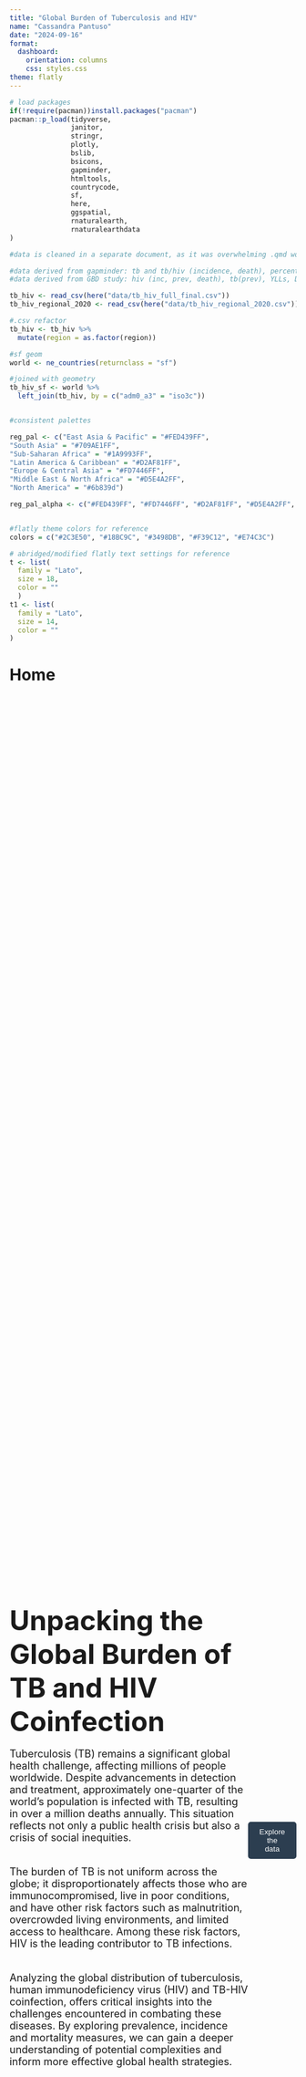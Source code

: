 ```yaml
---
title: "Global Burden of Tuberculosis and HIV"
name: "Cassandra Pantuso"
date: "2024-09-16"
format:
  dashboard:
    orientation: columns
    css: styles.css
theme: flatly
---
```



```r
# load packages
if(!require(pacman))install.packages("pacman")
pacman::p_load(tidyverse,
               janitor,
               stringr,
               plotly,
               bslib,
               bsicons,
               gapminder,
               htmltools,
               countrycode,
               sf,
               here,
               ggspatial,
               rnaturalearth,
               rnaturalearthdata
)

```

```r
#data is cleaned in a separate document, as it was overwhelming .qmd workspace. will try to include in onsite upload, will supply on request.

#data derived from gapminder: tb and tb/hiv (incidence, death), percent tb detected, population
#data derived from GBD study: hiv (inc, prev, death), tb(prev), YLLs, DALYs

tb_hiv <- read_csv(here("data/tb_hiv_full_final.csv"))
tb_hiv_regional_2020 <- read_csv(here("data/tb_hiv_regional_2020.csv"))
```

```r

#.csv refactor
tb_hiv <- tb_hiv %>% 
  mutate(region = as.factor(region))

#sf geom
world <- ne_countries(returnclass = "sf")

#joined with geometry
tb_hiv_sf <- world %>%
  left_join(tb_hiv, by = c("adm0_a3" = "iso3c"))


#consistent palettes

reg_pal <- c("East Asia & Pacific" = "#FED439FF",
"South Asia" = "#709AE1FF",
"Sub-Saharan Africa" = "#1A9993FF",
"Latin America & Caribbean" = "#D2AF81FF",
"Europe & Central Asia" = "#FD7446FF",
"Middle East & North Africa" = "#D5E4A2FF",
"North America" = "#6b839d") 

reg_pal_alpha <- c("#FED439FF", "#FD7446FF", "#D2AF81FF", "#D5E4A2FF", "#6B839D", "#709AE1FF", "#1A9993FF") #here's a workaround for the tree map, as mapping is done alphabetically


#flatly theme colors for reference
colors = c("#2C3E50", "#18BC9C", "#3498DB", "#F39C12", "#E74C3C")

# abridged/modified flatly text settings for reference
t <- list(
  family = "Lato",
  size = 18,
  color = ""
  )
t1 <- list(
  family = "Lato",
  size = 14,
  color = ""
)

```

# Home

::: {style="display: flex; justify-content: center; align-items: center; height: 100vh;"}
<div class="custom-background" style="text-align: left;"> 
  <b><font size="7">Unpacking the Global Burden of TB and HIV Coinfection</font></b> <br><br>
  <font size="4">
  Tuberculosis (TB) remains a significant global health challenge, affecting millions of people worldwide. Despite advancements in detection and treatment, approximately one-quarter of the world's population is infected with TB, resulting in over a million deaths annually. This situation reflects not only a public health crisis but also a crisis of social inequities.<br><br>

  The burden of TB is not uniform across the globe; it disproportionately affects those who are immunocompromised, live in poor conditions, and have other risk factors such as malnutrition, overcrowded living environments, and limited access to healthcare. Among these risk factors, HIV is the leading contributor to TB infections.<br><br>

  Analyzing the global distribution of tuberculosis, human immunodeficiency virus (HIV) and TB-HIV coinfection, offers critical insights into the challenges encountered in combating these diseases. By exploring prevalence, incidence and mortality measures, we can gain a deeper understanding of potential complexities and inform more effective global health strategies.
  </font>
</div>
<br>
<a href="#TB" style="text-decoration: none;">
  <button style="padding: 10px 20px; background-color: #2C3E50; color: white; border: none; border-radius: 5px;">Explore the data</button>
</a>
<br>
:::


# Tuberculosis at a Glance {#TB}

### Column {width="20%"}

```r
# value box

#prevalence 
TB_global_value <- tb_hiv_regional_2020 %>% 
  filter(metric == "Number" & cause == "Tuberculosis" & measure == "Prevalence") %>% 
  arrange(-year) %>% 
  head(1) %>% 
  pull(val) %>% 
  round()

TB_global_value_fake <- "1.7 Billion" #using WHO est. for 2020, since my prevalence est. were not adding up

value_box(
  title = "Population with TB (2020)",
  value = TB_global_value_fake,
  showcase = bsicons::bs_icon("exclamation-triangle-fill"),
  theme = value_box_theme(bg = "#395269")
)

```

```r
# Value box

#Daly 
TB_daly <- tb_hiv_regional_2020 %>% 
  filter(cause == "Tuberculosis",
         location == "Global",
         measure == "dalys",
         metric == "Number") %>% 
  mutate(val = val/7820) %>%  #I think this will give dalys/100k (2020 pop est. 7.82 bil)
  pull(val) %>% 
  round()

value_box(
  title = "DALYs per 100k (2020)",
  value = TB_daly,
  showcase = bsicons::bs_icon("bandaid"),
  theme = value_box_theme(bg = "#395269")
)

#using available WHO population estimate
```

```r
# Value Box

#YLL
TB_yll <- tb_hiv_regional_2020 %>% 
  filter(cause == "Tuberculosis",
         location == "Global",
         measure == "ylls",
         metric == "Number") %>% 
  mutate(val = val/7820) %>%  #I think this will give dalys/100k (2020 pop 7.82 bil)
  pull(val) %>% 
  round()

value_box(
  title = "YLLs per 100k (2020)",
  value = TB_yll,
  showcase = bsicons::bs_icon("heart-pulse"),
  theme = value_box_theme(bg = "#395269"))
```

### Column {.tabset width="70%"}

#### TB Prevalence
```r


#Tree map of TB PREVALENCE
tb_hiv_gbd_tree <- tb_hiv %>% 
  group_by(region) %>% 
  filter(year == 2020) %>% 
  select(region, country, tb_prevalence) %>% 
  drop_na(tb_prevalence)%>% 
  mutate(tb_prevalence = round(tb_prevalence))


# summarize data frame to get parent container totals (they are listed in the same column as country)
prev_tree <- tb_hiv_gbd_tree %>% 
  group_by(region) %>% 
  summarise(tb_prevalence = sum(tb_prevalence)) %>% 
  rename(country = region) %>%            # change columns
  mutate(region = "") %>%                 # create blank column replacement
  select(names(tb_hiv_gbd_tree))          # put columns back in order

prev_parent <- rbind(prev_tree, tb_hiv_gbd_tree) %>% as.data.frame() # combine with original data


# Create the treemap
prev_tree_map <- plot_ly(
  data = prev_parent,
  type = "treemap",
  labels = ~country,
  parents = ~region,
  values = ~tb_prevalence,
  textinfo = "label",
  branchvalues = "total",
  marker = list(colors = reg_pal_alpha) #colors are mapped alphabetically based on region
)


# Apply layout
prev_tree_map <- prev_tree_map %>% layout(
  font = t,
  margin = list(t = 50, l = 0, r = 0, b = 0)
)

prev_tree_map
```

#### TB Aggregate Incidence

```r

inc_sum <- tb_hiv %>%
  group_by(region, country) %>%
  summarise(total_incidence = sum(tb_incidence, na.rm = TRUE)) 

# summarize data frame to get parent container totals (they are listed in the same column as country)
inc_tree <- inc_sum %>% 
  group_by(region) %>%
  summarise(total_incidence = sum(total_incidence)) %>% 
  rename(country = region) %>%            # change columns
  mutate(region = "") %>%              # create blank column replacement
  select(names(inc_sum))          # put columns back in order

inc_sum_parent <- rbind(inc_tree, inc_sum) %>% as.data.frame() # combine with original data

inc_tree_map <- plot_ly(
  data = inc_sum_parent,
  type = "treemap",
  labels = ~country,
  parents = ~region,
  values = ~total_incidence,
  textinfo = "label",
  branchvalues = "total",
  marker = list(colors = reg_pal_alpha)
)

# Apply layout
inc_tree_map <- inc_tree_map %>% layout(
  font = t,
  margin = list(t = 50, l = 0, r = 0, b = 0)
)

inc_tree_map
```



```r
#Summarizing for Region
tb_hiv_reg <- tb_hiv %>%
na.omit() %>% 
  group_by(year, region) %>%
  summarize(tb_hiv_incidence = sum(tb_hiv_incidence, na.rm = TRUE),
            tb_hiv_deaths = sum(tb_hiv_deaths, na.rm = TRUE),
            tb_incidence = sum(tb_incidence, na.rm = TRUE),
            tb_deaths = sum(tb_deaths, na.rm = TRUE),
            hiv_deaths = sum(hiv_deaths, na.rm = TRUE),
            hiv_incidence = sum(hiv_incidence, na.rm = TRUE),
            tb_detect_perc = mean(tb_detect_perc, na.rm = TRUE))

#could not manually scale y-axis below 0.1 for some reason
common_limits <- range(
  c(tb_hiv_reg$tb_deaths/tb_hiv_reg$tb_incidence,
    tb_hiv_reg$tb_hiv_deaths/tb_hiv_reg$tb_hiv_incidence), na.rm = TRUE
)
```

#### Detection and Treatment

##### TB Detection Percentage by Region (2020) {width="50%"}
```r

# filtering for 2020 and reordering
data_2020 <- tb_hiv_reg %>%
  filter(year == 2020) %>%
  mutate(tb_hiv_inc_perc = (tb_hiv_incidence / sum(tb_hiv_incidence)) * 100, tb_hiv_death_perc = (tb_hiv_deaths / sum(tb_hiv_deaths)) * 100, region = fct_reorder(region, tb_detect_perc, .desc = TRUE))

# histogram
detect_2020 <- ggplot(data_2020, aes(x = region, y = round(tb_detect_perc), fill = region, text = paste0("Region: ", region, "\nPercent: ", round(tb_detect_perc), "%"))) +
  geom_bar(stat = "identity") +
  labs(
       x = "",
       y = "") +
  theme_minimal() +
  theme(axis.text.x = element_text(angle = 45, hjust = 1),
        legend.position = "none") +
  scale_fill_manual(values = reg_pal)

detect_2020_plotly <- ggplotly(detect_2020, tooltip = "text")

detect_2020_plotly
```

##### Estimated Percentage of TB Cases Detected and Treated by Region {width="50%"}
```r

# Percentage of cases detected and treated
treatment <- ggplot(tb_hiv_reg, aes(x = year, y = tb_detect_perc, color = region, group = region, text = paste0("Region: ", region, "\nPercent: ", round(tb_detect_perc), "%"))) +
  geom_line(size = 1) +
  labs(x = "",
       y = "") +
  theme_minimal() +
  theme(legend.position = "none") +
  scale_color_manual(values = reg_pal)


# plotly
treatment_plotly <- ggplotly(treatment, tooltip = "text")

treatment_plotly
```


#### Understanding the Estimates
<b>TB Prevalence and Incidence Aggregate</b><br> 

Understanding the global burden of tuberculosis (TB) is a complex challenge. Accurately measuring the number of people infected with TB is difficult, as estimates from the World Health Organization (WHO) can vary significantly due to challenges in detection, the presence of latent TB, and other factors. It should be noted that the prevalence estimates taken from the Global Burden of Disease Project may be significantly higher than actual values. For example, in the tree map the prevalence estimate for the United States is 42.5 million, whereas the CDC estimates prevalence to be closer to 18 million. The estimates should therefore be used as a rough guide as to distribution of disease burden. A more reliable measure of the global burden may be the aggregate of newly detected cases, as these cases are often more indicative of the current epidemic. By analyzing data from 2000 to 2020, we can gain insights into regions of the world that experience a disproportionate burden of TB.<br><br>

<b>TB Detection and Treatment</b><br><br>
Both the most recent (2020) data and longitudinal data are presented for the estimated percentage of TB cases detected and treated. It is important to note that the significant decline in detection rates across all regions in 2020 was likely influenced by the COVID-19 pandemic. This observation underscores the fact that the fight against TB is closely linked to the strength and capacity of healthcare infrastructure, which can be significantly affected by regional and global events.


# TB and HIV Measures of Mortality

## Col {width="65%"}

### {.tabset }

#### TB Deaths
```r
death_rate_map <- plot_geo(tb_hiv, locationmode = 'country names') %>%
  add_trace(
    z = ~tb_death_per_100K,
    zmin=0,
    zmax=505,
    locations = ~country, 
    frame = ~year,
    color = ~tb_death_per_100K,
    colors = c("#d3f4e6", "#18BC9C","#255a5e", "#2C3E50"),
    colorbar = list(title = "TB Deaths<br>(per 100K)", 
                    len = 1,  # Ensures the colorbar stays the same size
                    yanchor = "middle", 
                    y = 0.5)
  )

death_rate_map
```

#### HIV Deaths
```r
death_rate_map2 <- plot_geo(tb_hiv, locationmode = 'country names') %>%
  add_trace(
    z = ~hiv_death_per_100K,
    zmin=0,
    zmax=9342,
    locations = ~country, 
    frame = ~year,
    color = ~hiv_death_per_100K,
    colors = c("#FFDABC", "#E74C3C", "#74261e", "#170806"),
    colorbar = list(title = "HIV Deaths<br>(per 100K)", 
                    len = 1,  # Ensures the colorbar stays the same size
                    yanchor = "middle", 
                    y = 0.5)
  )

death_rate_map2
```


#### TB-HIV Deaths

```r
death_rate_map3 <- plot_geo(tb_hiv, locationmode = 'country names') %>%
  add_trace(
    z = ~tb_hiv_death_per_100K,
    zmin=0,
    zmax=4595,
    locations = ~country, 
    frame = ~year,
    color = ~tb_hiv_death_per_100K,
    colors = c("#e9e2ee", "#a69cac","#474973","#290e56"),
    colorbar = list(title = "TB-HIV Deaths<br>(per 100K)", 
                    len = 1,  # Ensures the colorbar stays the same size
                    yanchor = "middle", 
                    y = 0.5)
  )

death_rate_map3 


```


#### Discussion

<b>Understanding Deaths</b><br>

The choropleth maps and bar charts on this page offer two different ways to examine the mortality burden of TB, HIV, and TB-HIV coinfection: by showing mortality rates by country and deaths as a percentage of the global total for each country. These metrics provide a more nuanced view of the disease burden. For instance, while India accounts for a high percentage of global deaths across all causes, its mortality rate is comparatively lower than that of countries like South Africa.<br><br>

<b>Regional Mortality-to-Incidence Ratios</b><br>

As observed in these plots, there is a consistent and steady decline in the TB mortality-to-incidence ratio (MIR) globally. In contrast, the MIR for TB-HIV coinfection presents a more complex relationship. While the overall trend shows a downward trajectory, the MIR for coinfection is significantly higher and exhibits greater volatility, indicating fluctuations over time. This variability suggests that the rates of infection and deaths from TB-HIV coinfection are influenced by a range of interconnected variables, such as: immunocompromised status, variability in healthcare access, coinfection complexity, public health interventions, and broader epidemiological trends.


##  {width="40%"}

###  {.tabset height="30%"}

#### TB Deaths
```r
# global total deaths
global_totals <- tb_hiv %>%
  summarise(global_tb_deaths = sum(tb_deaths, na.rm = TRUE),
            global_hiv_deaths = sum(hiv_deaths, na.rm = TRUE),
            global_tb_hiv_deaths = sum(tb_hiv_deaths, na.rm = TRUE))

# global deaths for each country
top_cum_deaths <- tb_hiv %>%
  group_by(country) %>%                   
  summarise(tb_cum_deaths = sum(tb_deaths, na.rm = TRUE),
            hiv_cum_deaths = sum(hiv_deaths, na.rm = TRUE),
            tb_hiv_cum_deaths = sum(tb_hiv_deaths, na.rm = TRUE)) %>%
  mutate(tb_percent = (tb_cum_deaths / global_totals$global_tb_deaths) * 100,
         hiv_percent = (hiv_cum_deaths / global_totals$global_hiv_deaths) * 100,
         tb_hiv_percent = (tb_hiv_cum_deaths / global_totals$global_tb_hiv_deaths) * 100)

# For top 5 TB deaths by percentage
top_tb <- top_cum_deaths %>%
  top_n(5, tb_percent) %>%
  arrange(desc(tb_percent)) %>%
  mutate(death_type = "TB Deaths")

# For top 5 HIV deaths by percentage
top_hiv <- top_cum_deaths %>%
  top_n(5, hiv_percent) %>%
  arrange(desc(hiv_percent)) %>%
  mutate(death_type = "HIV Deaths")

# For top 5 TB/HIV deaths by percentage
top_tb_hiv <- top_cum_deaths %>%
  top_n(5, tb_hiv_percent) %>%
  arrange(desc(tb_hiv_percent)) %>%
  mutate(death_type = "TB/HIV Deaths")


#plot
tb_plot <- ggplot(top_tb, aes(x = reorder(country, tb_percent), 
                               y = tb_percent, 
                               fill = death_type,
                               text = paste0("Country: ", country, "\nPercent: ", round(tb_percent, 2), "%"))) +
  geom_bar(stat = "identity", fill = "#255a5e") +
  labs(title = "Top 5 Countries for TB Deaths", 
       x = "Country", 
       y = "Percentage of Global Deaths") +
  theme_minimal() +
  theme(axis.title.y = element_blank(),
        axis.title.x = element_blank()) +  
  coord_flip() 

# plotly
tb_plotly <- ggplotly(tb_plot, tooltip = "text")

# subtitle
tb_plotly <- tb_plotly %>% layout(font = list(size=16),
  title = list(text = "Top 5 Countries for TB Deaths<br><sup>Percentage of Global TB Deaths 2000-2020</sup>"),
  margin = list(t = 50, l = 0, r = 0, b = 0)
)


tb_plotly

```

#### HIV Deaths

```r
# Plot for HIV Deaths

hiv_plot <- ggplot(top_hiv, aes(x = reorder(country, hiv_percent), 
                                 y = hiv_percent, 
                                 fill = death_type,
                                 text = paste0("Country: ", country, "\nPercent: ", round(hiv_percent, 2), "%"))) +
  geom_bar(stat = "identity", fill = "#74261e") +
  labs(title = "Top 5 Countries for HIV Percentage of Global Deaths (2000-2020)",
       x = "Country", y = "Percentage of Global Deaths") +
  theme_minimal() +
  theme(axis.title.y = element_blank(),
        axis.title.x = element_blank()) +  
  coord_flip()

# plotly
hiv_plotly <- ggplotly(hiv_plot, tooltip = "text")

# subtitle
hiv_plotly <- hiv_plotly %>% layout( font = list(size=16),
  title = list(text = "Top 5 Countries for HIV Deaths<br><sup>Percentage of Global HIV Deaths 2000-2020</sup>"),
  margin = list(t = 50, l = 0, r = 0, b = 0)
)
hiv_plotly
```

#### TB-HIV Deaths

```r
# Plot for TB/HIV Deaths
tb_hiv_plot <- ggplot(top_tb_hiv, aes(x = reorder(country, tb_hiv_percent), y = tb_hiv_percent, fill = death_type, text = paste0("Country: ", country, "\nPercent: ", round(tb_hiv_percent, 2), "%"))) +
  geom_bar(stat = "identity", fill = "#290e56") +
  labs(title = "Top 5 Countries for TB/HIV Percentage of Global Deaths (2000-2020)",
       x = "Country", y = "Percentage of Global Deaths") +
  theme_minimal() +
  theme(axis.title.y = element_blank(),
        axis.title.x = element_blank()) +
  coord_flip()

#plotly
tb_hiv_plotly <- ggplotly(tb_hiv_plot, tooltip = "text")

# subtitle
tb_hiv_plotly <- tb_hiv_plotly %>% layout( font = list(size=16),
  title = list(text = "Top 5 Countries for TB-HIV Deaths<br><sup>Percentage of Global TB-HIV Deaths 2000-2020</sup>"),
  margin = list(t = 50, l = 0, r = 0, b = 0)
)
tb_hiv_plotly
```


###  {.tabset height="70%"}

#### TB MIR by Region

```r
# Plotly of TB MIR

# ggplot
tb_mir <- ggplot(tb_hiv_reg, aes(x = year, y = tb_deaths/tb_incidence, color = region, group = region, 
                            text = paste(region, "<br>",
                                         "Year: ", year, "<br>",
                                         "TB MIR: ", round(tb_deaths/tb_incidence, 2)))) +
  geom_line(size = 1) +
  labs(title = "Mortality-to-Incidence Ratio of TB Infection by Region",
       x = "Year",
       y = "TB MIR") +
  theme_minimal() +
  scale_x_continuous(breaks = seq(2000, 2020, by = 5)) +
  scale_y_continuous(limits = common_limits) +
  scale_color_manual(values = reg_pal)

# plotly
tb_mir_plotly <- ggplotly(tb_mir, tooltip = "text") %>% 
  layout(
    title = list(text = "Mortality-to-Incidence Ratio of TB Infection",
 font = list(size = 16),
  margin = list(t = 50, l = 0, r = 0, b = 0),
      xanchor = "left"),
    xaxis = list(title = "", showgrid = T),
    yaxis = list(title = "", showgrid = T),
    showlegend = FALSE
  )

tb_mir_plotly
```


 
#### TB-HIV MIR by Region

```r
#plotly of TB/HIV MIR

# ggplot
tb_hiv_mir <- ggplot(tb_hiv_reg, aes(x = year, y = tb_hiv_deaths/tb_hiv_incidence, color = region, group = region, 
                            text = paste(region, "<br>",
                                         "Year: ", year, "<br>",
                                         "TB-HIV MIR: ", round(tb_hiv_deaths/tb_hiv_incidence, 2)))) +
  geom_line(size = 1) +
  labs(title = "Mortality-to-Incidence Ratio of TB-HIV Coinfection<br>by Region",
       x = "Year",
       y = "TB-HIV MIR") +
  theme_minimal() +
  scale_x_continuous(breaks = seq(2000, 2020, by = 5)) +
  scale_y_continuous(limits = common_limits) +
  scale_color_manual(values = reg_pal)

# plotly
tb_hiv_plotly <- ggplotly(tb_hiv_mir, tooltip = "text") %>% 
  layout(
    title = list(text = "Mortality-to-Incidence Ratio of TB-HIV Coinfection",
 font = list(size = 16),
  margin = list(t = 50, l = 0, r = 0, b = 0),
      xanchor = "left"),
    xaxis = list(title = "", showgrid = T),
    yaxis = list(title = "", showgrid = T),
    showlegend = FALSE
  )


tb_hiv_plotly

```



# About

The visualizations on this site were made using WHO and IMHE data from [Gapminder](www.gapminder.org/data/) and the [Global Burden of Disease Study](https://vizhub.healthdata.org/gbd-results/) collaborative network.<br>

Gapminder Foundation is a non-profit venture registered in Stockholm, Sweden, that promotes sustainable global development and achievement of the United Nations Millennium Development Goals by increased use and understanding of statistics and other information about social, economic, and environmental development at local, national, and global levels.<br>

The Global Burden of Disease Study is a comprehensive regional and global research program of disease burden that assesses mortality and disability from major diseases, injuries, and risk factors. GBD is a collaboration of over 3600 researchers from 145 countries. GBD is based in the Institute for Health Metrics and Evaluation (IHME) at the University of Washington and funded by the Bill and Melinda Gates Foundation.





